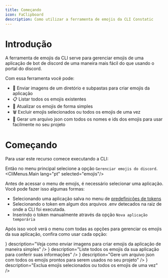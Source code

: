 ```yaml
---
title: Começando
icon: FaClipboard
description: Como utilizar a ferramenta de emojis da CLI Constatic
---
```


# Introdução

A ferramenta de emojis da CLI serve para gerenciar emojis de uma aplicação de bot de discord de uma maneira mais fácil do que usando o portal do discord.

Com essa ferramenta você pode:
- 📂 Enviar imagens de um diretório e subpastas para criar emojis da aplicação
- 📋 Listar todos os emojis existentes
- 🔄 Atualizar os emojis de forma simples
- 🗑️ Excluir emojis selecionados ou todos os emojis de uma vez
- 📝 Gerar um arquivo json com todos os nomes e ids dos emojis para usar facilmente no seu projeto

# Começando

Para usar este recurso comece executando a CLI:

<CliCommand packageName="constatic@latest" />

Então no menu principal selecione a opção `Gerenciar emojis do discord`.
<CliMenus.Main lang="pt" selected="emojis"/>

Antes de acessar o menu de emojis, é necessário selecionar uma aplicação.
Você pode fazer isso algumas formas:

- Selecionando uma aplicação salva no menu de [predefinições de tokens](/docs/presets/tokens)
- Selecionando o token em algum dos arquivos .env detecados na raiz de onde a CLI foi executada.
- Inserindo o token manualmente através da opção `Nova aplicação temporária`

Após isso você verá o menu com todas as opções para gerenciar os emojis da sua aplicação, confira como usar cada opção:

<Cards className="lg:grid-cols-2">
	<Card
		href="/docs/emojis/upload"
		title="Enviando emojis"
		icon={<icons.HiUpload/>}
		description="Veja como enviar imagens para criar emojis da aplicação de maneira simples"
	/>
	<Card
		href="/docs/emojis/list"
		title="Listando emojis"
		icon={<icons.FaRegListAlt/>}
		description="Liste todos os emojis da sua aplicação para conferir suas informações"
	/>
	<Card
		href="/docs/emojis/file"
		title="Arquivo de emojis"
		icon={<icons.FaFileDownload/>}
		description="Gere um arquivo json com todos os emojis prontos para serem usados no seu projeto"
	/>
	<Card
		href="/docs/emojis/delete"
		title="Deletando emojis"
		icon={<icons.FaTrashAlt/>}
		description="Exclua emojis selecionados ou todos os emojis de uma vez"
	/>
</Cards>